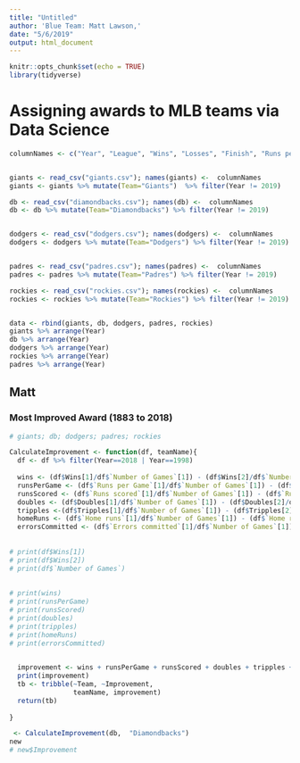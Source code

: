 ```yaml
---
title: "Untitled"
author: 'Blue Team: Matt Lawson,'
date: "5/6/2019"
output: html_document
---
```


```r
knitr::opts_chunk$set(echo = TRUE)
library(tidyverse)
```


# Assigning awards to MLB teams via Data Science

```r
columnNames <- c("Year", "League", "Wins", "Losses", "Finish", "Runs per Game", "Number of Games", "Played appearances","At bats", "Runs scored", "Hits", "Doubles", "Tripples", "Home runs", "RBIs", "Stollen bases", "Caught stealing", "Walks", "Strikeouts", "Batting average", "On base %", "Slugging %", "On base + slugging %", "Errors committed", "Double plays", "Fielding %", "Average age")


giants <- read_csv("giants.csv"); names(giants) <-  columnNames
giants <- giants %>% mutate(Team="Giants")  %>% filter(Year != 2019)

db <- read_csv("diamondbacks.csv"); names(db) <-  columnNames
db <- db %>% mutate(Team="Diamondbacks") %>% filter(Year != 2019)


dodgers <- read_csv("dodgers.csv"); names(dodgers) <-  columnNames
dodgers <- dodgers %>% mutate(Team="Dodgers") %>% filter(Year != 2019)


padres <- read_csv("padres.csv"); names(padres) <-  columnNames
padres <- padres %>% mutate(Team="Padres") %>% filter(Year != 2019)

rockies <- read_csv("rockies.csv"); names(rockies) <-  columnNames
rockies <- rockies %>% mutate(Team="Rockies") %>% filter(Year != 2019)


data <- rbind(giants, db, dodgers, padres, rockies)
giants %>% arrange(Year)
db %>% arrange(Year)
dodgers %>% arrange(Year)
rockies %>% arrange(Year)
padres %>% arrange(Year)

```




## Matt

### Most Improved Award (1883 to 2018)

```r
# giants; db; dodgers; padres; rockies

CalculateImprovement <- function(df, teamName){
  df <- df %>% filter(Year==2018 | Year==1998)
  
  wins <- (df$Wins[1]/df$`Number of Games`[1]) - (df$Wins[2]/df$`Number of Games`[2])
  runsPerGame <- (df$`Runs per Game`[1]/df$`Number of Games`[1]) - (df$`Runs per Game`[2]/df$`Number of Games`[2])
  runsScored <- (df$`Runs scored`[1]/df$`Number of Games`[1]) - (df$`Runs scored`[2]/df$`Number of Games`[2])
  doubles <- (df$Doubles[1]/df$`Number of Games`[1]) - (df$Doubles[2]/df$`Number of Games`[2])
  tripples <-(df$Tripples[1]/df$`Number of Games`[1]) - (df$Tripples[2]/df$`Number of Games`[2])
  homeRuns <- (df$`Home runs`[1]/df$`Number of Games`[1]) - (df$`Home runs`[2]/df$`Number of Games`[2])
  errorsCommitted <- (df$`Errors committed`[1]/df$`Number of Games`[1]) - (df$`Errors committed`[2]/df$`Number of Games`[2])
  
  
# print(df$Wins[1]) 
# print(df$Wins[2])
# print(df$`Number of Games`)
  
  
# print(wins)
# print(runsPerGame)
# print(runsScored)
# print(doubles)
# print(tripples)
# print(homeRuns)
# print(errorsCommitted)
  

  improvement <- wins + runsPerGame + runsScored + doubles + tripples + homeRuns - errorsCommitted
  print(improvement)
  tb <- tribble(~Team, ~Improvement,
                teamName, improvement)
  return(tb)
  
}

 <- CalculateImprovement(db,  "Diamondbacks")
new
# new$Improvement
```

